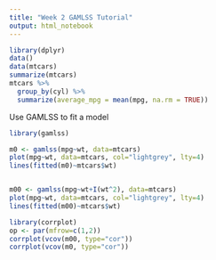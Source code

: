 ```yaml
---
title: "Week 2 GAMLSS Tutorial"
output: html_notebook
---
```



```r
library(dplyr)
data()
data(mtcars)
summarize(mtcars)
mtcars %>%
  group_by(cyl) %>%
  summarize(average_mpg = mean(mpg, na.rm = TRUE))
```


Use GAMLSS to fit a model

```r
library(gamlss)

m0 <- gamlss(mpg~wt, data=mtcars)
plot(mpg~wt, data=mtcars, col="lightgrey", lty=4)
lines(fitted(m0)~mtcars$wt)


m00 <- gamlss(mpg~wt+I(wt^2), data=mtcars)
plot(mpg~wt, data=mtcars, col="lightgrey", lty=4)
lines(fitted(m00)~mtcars$wt)
```


```r
library(corrplot)
op <- par(mfrow=c(1,2))
corrplot(vcov(m00, type="cor"))
corrplot(vcov(m0, type="cor"))
```

